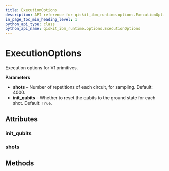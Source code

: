 ```yaml
---
title: ExecutionOptions
description: API reference for qiskit_ibm_runtime.options.ExecutionOptions
in_page_toc_min_heading_level: 1
python_api_type: class
python_api_name: qiskit_ibm_runtime.options.ExecutionOptions
---
```


# ExecutionOptions

<Class id="qiskit_ibm_runtime.options.ExecutionOptions" isDedicatedPage={true} github="https://github.com/Qiskit/qiskit-ibm-runtime/tree/stable/0.27/qiskit_ibm_runtime/options/execution_options.py#L37-L49" signature="ExecutionOptions(*args, **kwargs)" modifiers="class">
  Execution options for V1 primitives.

  **Parameters**

  *   **shots** – Number of repetitions of each circuit, for sampling. Default: 4000.
  *   **init\_qubits** – Whether to reset the qubits to the ground state for each shot. Default: `True`.

  ## Attributes

  ### init\_qubits

  <Attribute id="qiskit_ibm_runtime.options.ExecutionOptions.init_qubits" attributeTypeHint="bool" attributeValue="True" />

  ### shots

  <Attribute id="qiskit_ibm_runtime.options.ExecutionOptions.shots" attributeTypeHint="int" attributeValue="4000" />

  ## Methods
</Class>

